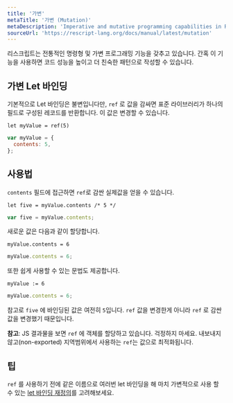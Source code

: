 ```yaml
---
title: '가변'
metaTitle: '가변 (Mutation)'
metaDescription: 'Imperative and mutative programming capabilities in ReScript'
sourceUrl: 'https://rescript-lang.org/docs/manual/latest/mutation'
---
```


리스크립트는 전통적인 명령형 및 가변 프로그래밍 기능을 갖추고 있습니다.
간혹 이 기능을 사용하면 코드 성능을 높이고 더 친숙한 패턴으로 작성할 수 있습니다.

## 가변 Let 바인딩

기본적으로 Let 바인딩은 불변입니다만, `ref` 로 값을 감싸면 표준 라이브러리가 하나의 필드로 구성된 레코드를 반환합니다. 이 값은 변경할 수 있습니다.

```reason
let myValue = ref(5)
```

```javascript
var myValue = {
  contents: 5,
};
```

## 사용법

`contents` 필드에 접근하면 `ref`로 감싼 실제값을 얻을 수 있습니다.

```reason
let five = myValue.contents /* 5 */
```

```javascript
var five = myValue.contents;
```

새로운 값은 다음과 같이 할당합니다.

```reason
myValue.contents = 6
```

```javascript
myValue.contents = 6;
```

또한 쉽게 사용할 수 있는 문법도 제공합니다.

```reason
myValue := 6
```

```javascript
myValue.contents = 6;
```

참고로 `five` 에 바인딩된 값은 여전히 `5`입니다. `ref` 값을 변경한게 아니라 `ref` 로 감싼 값을 변경했기 때문입니다.

**참고**: JS 결과물을 보면 `ref` 에 객체를 할당하고 있습니다. 걱정하지 마세요. 내보내지 않고(non-exported) 지역범위에서 사용하는 `ref`는 값으로 최적화됩니다.

## 팁

`ref` 를 사용하기 전에 같은 이름으로 여러번 let 바인딩을 해 마치 가변적으로 사용 할 수 있는 [let 바인딩 재정의](02-Let-Binding#shadowing)를 고려해보세요.
